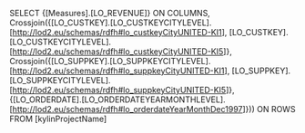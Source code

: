 SELECT {[Measures].[LO_REVENUE]} ON COLUMNS,
Crossjoin({[LO_CUSTKEY].[LO_CUSTKEYCITYLEVEL].[<http://lod2.eu/schemas/rdfh#lo_custkeyCityUNITED-KI1>], [LO_CUSTKEY].[LO_CUSTKEYCITYLEVEL].[<http://lod2.eu/schemas/rdfh#lo_custkeyCityUNITED-KI5>]}, Crossjoin({[LO_SUPPKEY].[LO_SUPPKEYCITYLEVEL].[<http://lod2.eu/schemas/rdfh#lo_suppkeyCityUNITED-KI1>], [LO_SUPPKEY].[LO_SUPPKEYCITYLEVEL].[<http://lod2.eu/schemas/rdfh#lo_suppkeyCityUNITED-KI5>]},
{[LO_ORDERDATE].[LO_ORDERDATEYEARMONTHLEVEL].[<http://lod2.eu/schemas/rdfh#lo_orderdateYearMonthDec1997>]})) ON ROWS
FROM [kylinProjectName]
